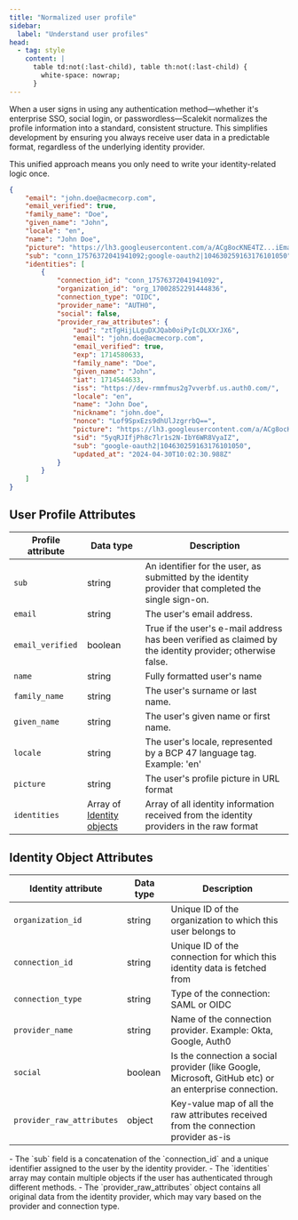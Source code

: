 ```yaml
---
title: "Normalized user profile"
sidebar:
  label: "Understand user profiles"
head:
  - tag: style
    content: |
      table td:not(:last-child), table th:not(:last-child) {
        white-space: nowrap;
      }
---
```


When a user signs in using any authentication method—whether it's enterprise SSO, social login, or passwordless—Scalekit normalizes the profile information into a standard, consistent structure. This simplifies development by ensuring you always receive user data in a predictable format, regardless of the underlying identity provider.

This unified approach means you only need to write your identity-related logic once.

```json title="Sample normalized user profile"
{
    "email": "john.doe@acmecorp.com",
    "email_verified": true,
    "family_name": "Doe",
    "given_name": "John",
    "locale": "en",
    "name": "John Doe",
    "picture": "https://lh3.googleusercontent.com/a/ACg8ocKNE4TZ...iEma17URCEf=s96-c",
    "sub": "conn_17576372041941092;google-oauth2|104630259163176101050",
    "identities": [
        {
            "connection_id": "conn_17576372041941092",
            "organization_id": "org_17002852291444836",
            "connection_type": "OIDC",
            "provider_name": "AUTH0",
            "social": false,
            "provider_raw_attributes": {
                "aud": "ztTgHijLLguDXJQab0oiPyIcDLXXrJX6",
                "email": "john.doe@acmecorp.com",
                "email_verified": true,
                "exp": 1714580633,
                "family_name": "Doe",
                "given_name": "John",
                "iat": 1714544633,
                "iss": "https://dev-rmmfmus2g7vverbf.us.auth0.com/",
                "locale": "en",
                "name": "John Doe",
                "nickname": "john.doe",
                "nonce": "Lof9SpxEzs9dhUlJzgrrbQ==",
                "picture": "https://lh3.googleusercontent.com/a/ACg8ocKNE4T...17URCEf=s96-c",
                "sid": "5yqRJIfjPh8c7lr1s2N-IbY6WR8VyaIZ",
                "sub": "google-oauth2|104630259163176101050",
                "updated_at": "2024-04-30T10:02:30.988Z"
            }
        }
    ]
}
```

## User Profile Attributes

| Profile attribute | Data type | Description |
|------------------|-----------|-------------|
| `sub` | string | An identifier for the user, as submitted by the identity provider that completed the single sign-on. |
| `email` | string | The user's email address. |
| `email_verified` | boolean | True if the user's e-mail address has been verified as claimed by the identity provider; otherwise false. |
| `name` | string | Fully formatted user's name |
| `family_name` | string | The user's surname or last name. |
| `given_name` | string | The user's given name or first name. |
| `locale` | string | The user's locale, represented by a BCP 47 language tag. Example: 'en' |
| `picture` | string | The user's profile picture in URL format |
| `identities` | Array of [Identity objects](#identity-object-attributes) | Array of all identity information received from the identity providers in the raw format |

## Identity Object Attributes

| Identity attribute | Data type | Description |
|-------------------|-----------|-------------|
| `organization_id` | string | Unique ID of the organization to which this user belongs to |
| `connection_id` | string | Unique ID of the connection for which this identity data is fetched from |
| `connection_type` | string | Type of the connection: SAML or OIDC |
| `provider_name` | string | Name of the connection provider. Example: Okta, Google, Auth0 |
| `social` | boolean | Is the connection a social provider (like Google, Microsoft, GitHub etc) or an enterprise connection. |
| `provider_raw_attributes` | object | Key-value map of all the raw attributes received from the connection provider as-is |

<Aside type="note">
- The `sub` field is a concatenation of the `connection_id` and a unique identifier assigned to the user by the identity provider.
- The `identities` array may contain multiple objects if the user has authenticated through different methods.
- The `provider_raw_attributes` object contains all original data from the identity provider, which may vary based on the provider and connection type.
</Aside>